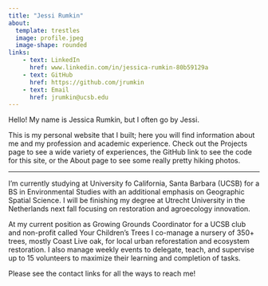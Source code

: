 ```yaml
---
title: "Jessi Rumkin"
about:
  template: trestles
  image: profile.jpeg
  image-shape: rounded
links:
    - text: LinkedIn
      href: www.linkedin.com/in/jessica-rumkin-80b59129a
    - text: GitHub
      href: https://github.com/jrumkin
    - text: Email
      href: jrumkin@ucsb.edu
---
```


Hello! My name is Jessica Rumkin, but I often go by Jessi.

This is my personal website that I built; here you will find information about me and my profession and academic experience. Check out the Projects page to see a wide variety of experiences, the GitHub link to see the code for this site, or the About page to see some really pretty hiking photos.

------------------------------------------------------------------------

I'm currently studying at University fo California, Santa Barbara (UCSB) for a BS in Environmental Studies with an additional emphasis on Geographic Spatial Science. I will be finishing my degree at Utrecht University in the Netherlands next fall focusing on restoration and agroecology innovation.

At my current position as Growing Grounds Coordinator for a UCSB club and non-profit called Your Children's Trees I co-manage a nursery of 350+ trees, mostly Coast Live oak, for local urban reforestation and ecosystem restoration. I also manage weekly events to delegate, teach, and supervise up to 15 volunteers to maximize their learning and completion of tasks.

Please see the contact links for all the ways to reach me!
